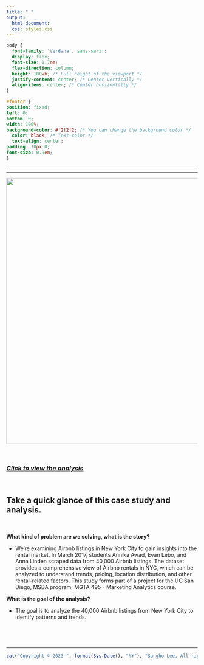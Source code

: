```yaml
---
title: " "
output:
  html_document:
  css: styles.css
---
```


```css
body {
  font-family: 'Verdana', sans-serif;
  display: flex;
  font-size: 1.7em;
  flex-direction: column;
  height: 100vh; /* Full height of the viewport */
  justify-content: center; /* Center vertically */
  align-items: center; /* Center horizontally */
}

#footer {
position: fixed;
left: 0;
bottom: 0;
width: 100%;
background-color: #f2f2f2; /* You can change the background color */
  color: black; /* Text color */
  text-align: center;
padding: 10px 0;
font-size: 0.9em;
}


```

------------------------------------------------------------------------

------------------------------------------------------------------------

![](Photo/marketing_analytics_mle_2.png){width="700"}

<br>

### [*Click to view the analysis*](https://business-analytics-slee.shinyapps.io/data_models_decisions_marketing_mle_2/)

<br>

## **Take a quick glance of this case study and analysis.**

<br>

**What kind of problem are we solving, what is the story?** <br>

-   We're examining Airbnb listings in New York City to gain insights into the rental market. In March 2017, students Annika Awad, Evan Lebo, and Anna Linden scraped data from 40,000 Airbnb listings. The dataset provides a comprehensive view of Airbnb rentals in NYC, which can be analyzed to understand trends, pricing, location distribution, and other rental-related factors. This study forms part of a project for the UC San Diego, MSBA program; MGTA 495 - Marketing Analytics course. <br>

**What is the goal of the analysis?** <br>

-  The goal is to analyze the 40,000 Airbnb listings from New York City to identify patterns and trends. 

## <br>

------------------------------------------------------------------------

::: {#footer}
```r
cat("Copyright © 2023-", format(Sys.Date(), "%Y"), "Sangho Lee, All rights reserved.")
```
:::
